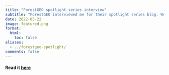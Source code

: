 ```yaml
---
title: "ForestGEO spotlight series interview"
subtitle: "ForestGEO interviewed me for their spotlight series blog. We talk about my career and working with forest dynamic plots."
date: 2022-05-22
image: featured.png
format:
  html:
    toc: false
aliases: 
  - ../forestgeo-spotlight/
comments: false
---
```


#### Read it [here](https://forestgeo.si.edu/blog/spotlight-series-eleanor-jackson-plant-enemies-two-forests)
